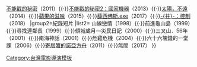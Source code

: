 {{Navbox
|name= 李惠仁
|title= [[李惠仁 (導演)|李惠仁]]執導的電影
|group1= 紀錄長片
|list1= 睜開左眼（2009）{{·}}[[不能戳的秘密]]（2011）{{·}}[[不能戳的秘密2：國家機器]]（2013）{{·}}[[太陽，不遠]]（2014）{{·}}[[蘋果的滋味 (紀錄片)|蘋果的滋味]]（2015）{{·}}[[薛西佛斯.exe]]（2017）{{·}}[[并：控制|-{并}-：控制]]（2018）
|group2=紀錄短片
|list2= 山線戀情（1998）{{·}}前進龜山島（1999）{{·}}尋找連鄰長（1999）{{·}}傾城歲月—災民日記（2000）{{·}}三叉山．56年（2001）{{·}}南海神話（2001）{{·}}危雞危機（2004）{{·}}六十六塊錢的一堂課（2006）{{·}}[[寄居蟹的諾亞方舟]]（2011）{{·}}無間（2017）
}}
<noinclude>
{{collapsible option}}
[[Category:台灣電影導演模板]]
</noinclude>